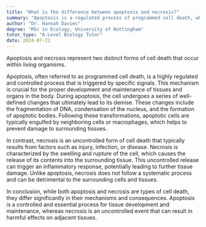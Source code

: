 ```yaml
---
title: "What is the difference between apoptosis and necrosis?"
summary: "Apoptosis is a regulated process of programmed cell death, whereas necrosis refers to uncontrolled cell death, highlighting distinct mechanisms and consequences for cellular health and tissue integrity."
author: "Dr. Hannah Davies"
degree: "MSc in Ecology, University of Nottingham"
tutor_type: "A-Level Biology Tutor"
date: 2024-07-21
---
```


Apoptosis and necrosis represent two distinct forms of cell death that occur within living organisms. 

Apoptosis, often referred to as programmed cell death, is a highly regulated and controlled process that is triggered by specific signals. This mechanism is crucial for the proper development and maintenance of tissues and organs in the body. During apoptosis, the cell undergoes a series of well-defined changes that ultimately lead to its demise. These changes include the fragmentation of DNA, condensation of the nucleus, and the formation of apoptotic bodies. Following these transformations, apoptotic cells are typically engulfed by neighboring cells or macrophages, which helps to prevent damage to surrounding tissues.

In contrast, necrosis is an uncontrolled form of cell death that typically results from factors such as injury, infection, or disease. Necrosis is characterized by the swelling and rupture of the cell, which causes the release of its contents into the surrounding tissue. This uncontrolled release can trigger an inflammatory response, potentially leading to further tissue damage. Unlike apoptosis, necrosis does not follow a systematic process and can be detrimental to the surrounding cells and tissues.

In conclusion, while both apoptosis and necrosis are types of cell death, they differ significantly in their mechanisms and consequences. Apoptosis is a controlled and essential process for tissue development and maintenance, whereas necrosis is an uncontrolled event that can result in harmful effects on adjacent tissues.
    